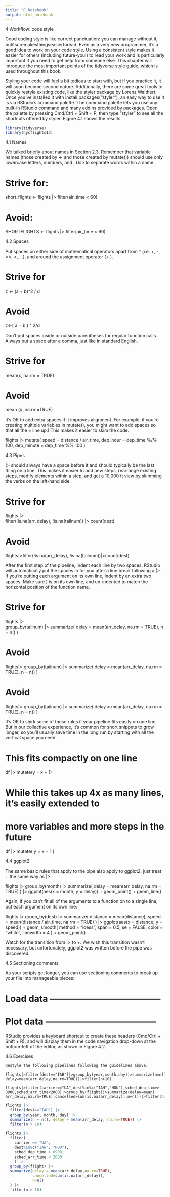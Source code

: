```yaml
---
title: "R Notebook"
output: html_notebook
---
```



4  Workflow: code style

Good coding style is like correct punctuation: you can manage without it, butitsuremakesthingseasiertoread. Even as a very new programmer, it’s a good idea to work on your code style. Using a consistent style makes it easier for others (including future-you!) to read your work and is particularly important if you need to get help from someone else. This chapter will introduce the most important points of the tidyverse style guide, which is used throughout this book.

Styling your code will feel a bit tedious to start with, but if you practice it, it will soon become second nature. Additionally, there are some great tools to quickly restyle existing code, like the styler package by Lorenz Walthert. Once you’ve installed it with install.packages("styler"), an easy way to use it is via RStudio’s command palette. The command palette lets you use any built-in RStudio command and many addins provided by packages. Open the palette by pressing Cmd/Ctrl + Shift + P, then type “styler” to see all the shortcuts offered by styler. Figure 4.1 shows the results.


```r

library(tidyverse)
library(nycflights13)

```

 4.1 Names

We talked briefly about names in Section 2.3. Remember that variable names (those created by <- and those created by mutate()) should use only lowercase letters, numbers, and _. Use _ to separate words within a name.

# Strive for:
short_flights <- flights |> filter(air_time < 60)

# Avoid:
SHORTFLIGHTS <- flights |> filter(air_time < 60)


 4.2 Spaces

Put spaces on either side of mathematical operators apart from ^ (i.e. +, -, ==, <, …), and around the assignment operator (<-).

# Strive for
z <- (a + b)^2 / d

# Avoid
z<-( a + b ) ^ 2/d

Don’t put spaces inside or outside parentheses for regular function calls. Always put a space after a comma, just like in standard English.

# Strive for
mean(x, na.rm = TRUE)

# Avoid
mean (x ,na.rm=TRUE)

It’s OK to add extra spaces if it improves alignment. For example, if you’re creating multiple variables in mutate(), you might want to add spaces so that all the = line up.1 This makes it easier to skim the code.

flights |> 
  mutate(
    speed      = distance / air_time,
    dep_hour   = dep_time %/% 100,
    dep_minute = dep_time %%  100
  )
  
  
4.3 Pipes

|> should always have a space before it and should typically be the last thing on a line. This makes it easier to add new steps, rearrange existing steps, modify elements within a step, and get a 10,000 ft view by skimming the verbs on the left-hand side.

# Strive for 
flights |>  
  filter(!is.na(arr_delay), !is.na(tailnum)) |> 
  count(dest)

# Avoid
flights|>filter(!is.na(arr_delay), !is.na(tailnum))|>count(dest)

After the first step of the pipeline, indent each line by two spaces. RStudio will automatically put the spaces in for you after a line break following a |> . If you’re putting each argument on its own line, indent by an extra two spaces. Make sure ) is on its own line, and un-indented to match the horizontal position of the function name.

# Strive for 
flights |>  
  group_by(tailnum) |> 
  summarize(
    delay = mean(arr_delay, na.rm = TRUE),
    n = n()
  )

# Avoid
flights|>
  group_by(tailnum) |> 
  summarize(
             delay = mean(arr_delay, na.rm = TRUE), 
             n = n()
           )

# Avoid
flights|>
  group_by(tailnum) |> 
  summarize(
  delay = mean(arr_delay, na.rm = TRUE), 
  n = n()
  )
  
  
It’s OK to shirk some of these rules if your pipeline fits easily on one line. But in our collective experience, it’s common for short snippets to grow longer, so you’ll usually save time in the long run by starting with all the vertical space you need.

# This fits compactly on one line
df |> mutate(y = x + 1)

# While this takes up 4x as many lines, it's easily extended to 
# more variables and more steps in the future
df |> 
  mutate(
    y = x + 1
  )


4.4 ggplot2

The same basic rules that apply to the pipe also apply to ggplot2; just treat + the same way as |>.

flights |> 
  group_by(month) |> 
  summarize(
    delay = mean(arr_delay, na.rm = TRUE)
  ) |> 
  ggplot(aes(x = month, y = delay)) +
  geom_point() + 
  geom_line()


Again, if you can’t fit all of the arguments to a function on to a single line, put each argument on its own line:

flights |> 
  group_by(dest) |> 
  summarize(
    distance = mean(distance),
    speed = mean(distance / air_time, na.rm = TRUE)
  ) |> 
  ggplot(aes(x = distance, y = speed)) +
  geom_smooth(
    method = "loess",
    span = 0.5,
    se = FALSE, 
    color = "white", 
    linewidth = 4
  ) +
  geom_point()

Watch for the transition from |> to +. We wish this transition wasn’t necessary, but unfortunately, ggplot2 was written before the pipe was discovered.


 4.5 Sectioning comments

As your scripts get longer, you can use sectioning comments to break up your file into manageable pieces:

# Load data --------------------------------------

# Plot data --------------------------------------

RStudio provides a keyboard shortcut to create these headers (Cmd/Ctrl + Shift + R), and will display them in the code navigation drop-down at the bottom-left of the editor, as shown in Figure 4.2.


 4.6 Exercises

    Restyle the following pipelines following the guidelines above.

    flights|>filter(dest=="IAH")|>group_by(year,month,day)|>summarize(n=n(),
    delay=mean(arr_delay,na.rm=TRUE))|>filter(n>10)

    flights|>filter(carrier=="UA",dest%in%c("IAH","HOU"),sched_dep_time>
    0900,sched_arr_time<2000)|>group_by(flight)|>summarize(delay=mean(
    arr_delay,na.rm=TRUE),cancelled=sum(is.na(arr_delay)),n=n())|>filter(n>10)
    
```r

flights |>
  filter(dest=="IAH") |>
  group_by(year, month, day) |>
  summarize(n = n(), delay = mean(arr_delay, na.rm=TRUE)) |>
  filter(n > 10)

flights |>
  filter(
    carrier == "UA", 
    dest%in%c("IAH", "HOU"),
    sched_dep_time > 0900, 
    sched_arr_time < 2000
    ) |>
  group_by(flight) |>
  summarize(delay = mean(arr_delay,na.rm=TRUE), 
            cancelled=sum(is.na(arr_delay)), 
            n=n()
  ) |>
  filter(n > 10)



```

